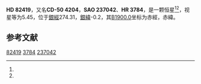 {{Starbox begin
| name = HD 82419
}}
{{Starbox observe
| epoch = [[J2000.0|J2000.0]]
| constell = {{星座名待查}}<ref name=SIMBAD>{{cite web
 | url=http://simbad.u-strasbg.fr/simbad/sim-id?Ident=HR+3784
 | title =Pulsating variable Star
 | publisher=Centre de Données astronomiques de Strasbourg
 | work=SIMBAD
 | accessdate=2012-07-13}}</ref><ref name=DATA>{{cite web
 | url=http://vizier.u-strasbg.fr/viz-bin/VizieR-5?-out.add=.&-source=5050&-corr=PK=HR&-out.max=9999&HR=3784
 | title=VizieR Detailed Page
 | accessdate=2012-07-13
 | archive-date=2016-03-04
 | archive-url=https://web.archive.org/web/20160304221120/http://vizier.u-strasbg.fr/viz-bin/VizieR-5?-out.add=.&-source=5050&-corr=PK=HR&-out.max=9999&HR=3784
 | dead-url=no
 }}</ref>
| 星官 = 
| ra = {{RA|9|30|5.2}}<ref name=SIMBAD /><ref name=DATA />
| dec = {{DEC|-51|31|2}}<ref name=SIMBAD /><ref name=DATA />
| appmag_v = 5.45<ref name=SIMBAD /><ref name=DATA />
}}
{{Starbox character
| class = B8V<ref name=SIMBAD /><ref name=DATA />
| b-v = -0.1<ref name=SIMBAD /><ref name=DATA />
| u-b = -0.42<ref name=SIMBAD /><ref name=DATA />
| r-i = <ref name=SIMBAD /><ref name=DATA />
| variable = 
}}
{{Starbox astrometry
| radial_v = -0.42
| prop_mo_ra = 10
| parallax = 
| p_error = 
}}
{{Starbox catalog
| names =CD-50 4204，[[SAO星表|SAO]] 237042，[[HD星表|HD]] 82419，[[HR星表|HR]] 3784}}
{{Starbox reference |Simbad=HR+3784}}
{{Starbox end}}

'''HD 82419'''，又名'''CD-50 4204'''，'''SAO 237042'''、'''HR 3784'''，是一颗恒星<ref name=SIMBAD /><ref name=DATA />，视星等为5.45，位于[[銀道座標系|銀經]]274.31，[[銀道座標系|銀緯]]-0.2，其[[B1900.0|B1900.0]]坐标为赤經{{RA|9|26|40.4}}，赤緯{{DEC|-51|-0.2|41}}。

== 参考文献 ==
{{reflist}}

{{star-stub}}

[[Category:HD和HDE天體|82419]]
[[Category:HR天體|3784]]
[[Category:SAO天體|237042]]